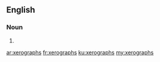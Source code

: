 ==English==

===Noun===
{{head|en|noun plural form}}

# {{plural of|xerograph|lang=en}}

[[ar:xerographs]]
[[fr:xerographs]]
[[ku:xerographs]]
[[my:xerographs]]